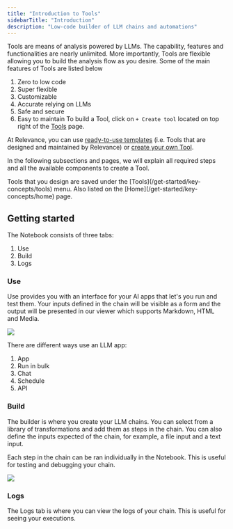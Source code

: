 ```yaml
---
title: "Introduction to Tools"
sidebarTitle: "Introduction"
description: "Low-code builder of LLM chains and automations"
---
```


Tools are means of analysis powered by LLMs.
The capability, features and functionalities are nearly unlimited.
More importantly, Tools are flexible allowing you to build the analysis flow as you desire.
Some of the main features of Tools are listed below

1. Zero to low code
2. Super flexible
3. Customizable
4. Accurate relying on LLMs
5. Safe and secure
6. Easy to maintain
   To build a Tool, click on `+ Create tool` located on top right of the [Tools](/get-started/key-concepts/tools) page.

At Relevance, you can use [ready-to-use templates](/templates/introduction)
(i.e. Tools that are designed and maintained by Relevance) or
[create your own Tool](/build-custom-tools/create-a-tool).

In the following subsections and pages, we will explain all required steps and all the
available components to create a Tool.

<Tip>
  Tools that you design are saved under the
  [Tools](/get-started/key-concepts/tools) menu. Also listed on the
  [Home](/get-started/key-concepts/home) page.
</Tip>

## Getting started

The Notebook consists of three tabs:

1. Use
2. Build
3. Logs

### Use

Use provides you with an interface for your AI apps that let's you run and test them. Your inputs defined in the chain will be visible as a form and the output will be presented in our viewer which supports Markdown, HTML and Media.

<Frame caption="Screenshot of the App page in the Notebook">
  <img src="/images/notebook-app.png" />
</Frame>

There are different ways use an LLM app:

1. App
2. Run in bulk
3. Chat
4. Schedule
5. API

### Build

The builder is where you create your LLM chains. You can select from a library of transformations and add them as steps in the chain. You can also define the inputs expected of the chain, for example, a file input and a text input.

Each step in the chain can be ran individually in the Notebook. This is useful for testing and debugging your chain.

<Frame caption="Screenshot of the Build page in the Notebook">
  <img src="/images/notebook-chain.png" />
</Frame>

### Logs

The Logs tab is where you can view the logs of your chain. This is useful for seeing your executions.
